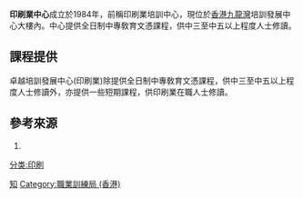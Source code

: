{{infobox
|name         = Infobox/doc
| type             = [[Public_company|Public]]
|bodystyle    = width: 23em;
|title        = 卓越培訓發展中心(印刷業)
|titlestyle   = 
|image        = [[File:Pro-Act_Logo.gif|96px]]
|imagestyle   = 
|caption      = 
|captionstyle = 
|headerstyle  = background:#ccf;
|labelstyle   = background:#ddf;
|datastyle    = 
|header1 =
|label1  = 成立日期
|data1   = 1984年
|header10 =
|label10  = 中心主管
|data10   = 歐陽家耀先生
|header2 =
|label2  = 地址
|data2   = 九龍九龍灣大業街46號3樓
|header3 =
|label3  = 網址
|data3   = [http://www.vtc.edu.hk/vtc/web/template/about_the_centr.jsp?fldr_id=496 卓越培訓發展中心(印刷業)官方網址]
|header4 =
|label4  = 電郵地址
|data4   = prtc@vtc.edu.hk
|header5 =
|label5 = 電話
|data5   = (852) 	2750-6818
|header6 =
|label6 = 傳真
|data6   = (852) 2756-0434
}}
'''印刷業中心'''成立於1984年，前稱印刷業培訓中心，現位於[[香港|香港]][[九龍灣|九龍灣]]培訓發展中心大樓內。中心提供全日制中專敎育文憑課程，供中三至中五以上程度人士修讀。
==課程提供==
卓越培訓發展中心(印刷業)除提供全日制中專敎育文憑課程，供中三至中五以上程度人士修讀外，亦提供一些短期課程，供印刷業在職人士修讀。
==參考來源==

# {{Cite web |url= http://www.vtc.edu.hk/vtc/web/template/about_the_centr.jsp?fldr_id=496 |title= 卓越培訓發展中心(印刷業)官方網址 |date= 2000年 |language= 中文 |access-date= 2011-07-30 |archive-url= https://web.archive.org/web/20080518023011/http://www.vtc.edu.hk/vtc/web/template/about_the_centr.jsp?fldr_id=496 |archive-date= 2008-05-18 |dead-url= yes }}

{{職業訓練局 (香港)}}
[[分类:印刷|分类:印刷]]
[[Category:香港大專院校|知]]
[[Category:職業訓練局_(香港)|Category:職業訓練局 (香港)]]
